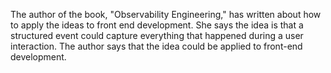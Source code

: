 The author of the book, "Observability Engineering," has written about how to apply the ideas to front end development. She says the idea is that a structured event could capture everything that happened during a user interaction. The author says that the idea could be applied to front-end development.